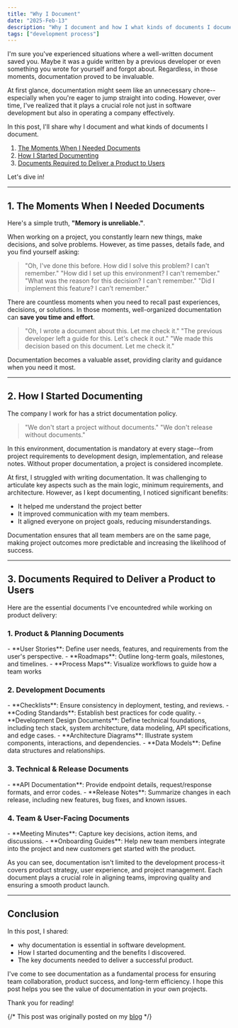 ```yaml
---
title: "Why I Document"
date: "2025-Feb-13"
description: "Why I document and how I what kinds of documents I document."
tags: ["development process"]
---
```

I'm sure you've experienced situations where a well-written document saved you.
Maybe it was a guide written by a previous developer or even something you wrote for yourself and forgot about.
Regardless, in those moments, documentation proved to be invaluable.

At first glance, documentation might seem like an unnecessary chore--especially when you're eager to jump straight into coding.
However, over time, I've realized that it plays a crucial role not just in software development but also in operating a company effectively.

In this post, I'll share why I document and what kinds of documents I document.

1. [The Moments When I Needed Documents](#1)
2. [How I Started Documenting](#2)
3. [Documents Required to Deliver a Product to Users](#3)

Let's dive in!

---

<h2 id="1">1. The Moments When I Needed Documents</h2>

Here's a simple truth, **"Memory is unreliable."**.

When working on a project, you constantly learn new things, make decisions, and solve problems.
However, as time passes, details fade, and you find yourself asking:
>"Oh, I've done this before. How did I solve this problem? I can't remember."
>"How did I set up this environment? I can't remember."
>"What was the reason for this decision? I can't remember."
>"Did I implement this feature? I can't remember."

There are countless moments when you need to recall past experiences, decisions, or solutions.
In those moments, well-organized documentation can **save you time and effort**.
>"Oh, I wrote a document about this. Let me check it."
>"The previous developer left a guide for this. Let's check it out."
>"We made this decision based on this document. Let me check it."

Documentation becomes a valuable asset, providing clarity and guidance when you need it most.

---

<h2 id="2">2. How I Started Documenting</h2>

The company I work for has a strict documentation policy.
>"We don't start a project without documents." 
>"We don't release without documents."

In this environment, documentation is mandatory at every stage--from project requirements to development design, implementation, and release notes.
Without proper documentation, a project is considered incomplete.

At first, I struggled with writing documentation. It was challenging to articulate key aspects such as the main logic, minimum requirements, and architecture.
However, as I kept documenting, I noticed significant benefits:
- It helped me understand the project better
- It improved communication with my team members.
- It aligned everyone on project goals, reducing misunderstandings.

Documentation ensures that all team members are on the same page, making project outcomes more predictable and increasing the likelihood of success.

---

<h2 id="3">3. Documents Required to Deliver a Product to Users</h2>

Here are the essential documents I've encountedred while working on product delivery:

<h3>1. Product & Planning Documents</h3>
- **User Stories**: Define user needs, features, and requirements from the user's perspective.
- **Roadmaps**: Outline long-term goals, milestones, and timelines.
- **Process Maps**: Visualize workflows to guide how a team works

<h3>2. Development Documents</h3>
- **Checklists**: Ensure consistency in deployment, testing, and reviews.
- **Coding Standards**: Establish best practices for code quality.
- **Development Design Documents**: Define technical foundations, including tech stack, system architecture, data modeling, API specifications, and edge cases.
- **Architecture Diagrams**: Illustrate system components, interactions, and dependencies.
- **Data Models**: Define data structures and relationships.

<h3>3. Technical & Release Documents</h3>
- **API Documentation**: Provide endpoint details, request/response formats, and error codes.
- **Release Notes**: Summarize changes in each release, including new features, bug fixes, and known issues.

<h3>4. Team & User-Facing Documents</h3>
- **Meeting Minutes**: Capture key decisions, action items, and discussions.
- **Onboarding Guides**: Help new team members integrate into the project and new customers get started with the product.

As you can see, documentation isn't limited to the development process-it covers product strategy, user experience, and project management.
Each document plays a crucial role in aligning teams, improving quality and ensuring a smooth product launch.

---

## Conclusion

In this post, I shared:
- why documentation is essential in software development.
- How I started documenting and the benefits I discovered.
- The key documents needed to deliver a successful product.

I've come to see documentation as a fundamental process for ensuring team collaboration, product success, and long-term efficiency.
I hope this post helps you see the value of documentation in your own projects.

Thank you for reading!

{/* This post was originally posted on my [blog](https://koblin.blog) */}